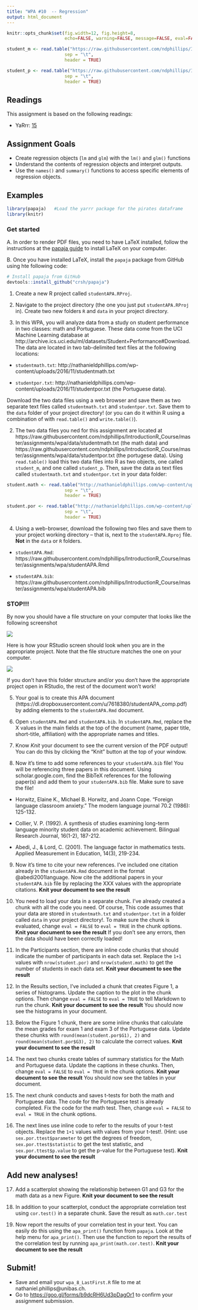 ```yaml
---
title: "WPA #10  -- Regression"
output: html_document
---
```


```r
knitr::opts_chunk$set(fig.width=12, fig.height=8,
                      echo=FALSE, warning=FALSE, message=FALSE, eval=FALSE, fig.align = 'center', out.width = "70%")

student_m <- read.table("https://raw.githubusercontent.com/ndphillips/IntroductionR_Course/master/assignments/wpa/data/studentmath.txt",
                      sep = "\t",
                      header = TRUE)

student_p <- read.table("https://raw.githubusercontent.com/ndphillips/IntroductionR_Course/master/assignments/wpa/data/studentpor.txt",
                      sep = "\t",
                      header = TRUE)
```


## Readings

This assignment is based on the following readings:

- YaRrr: [15](https://bookdown.org/ndphillips/YaRrr/regression.html)

## Assignment Goals

- Create regression objects (`lm` and `glm`) with the `lm()` and `glm()` functions
- Understand the contents of regression objects and interpret outputs.
- Use the `names()` and `summary()` functions to access specific elements of regression objects.

## Examples

```r

library(papaja)   #Load the yarrr package for the pirates dataframe
library(knitr)


```


### Get started

A. In order to render PDF files, you need to have LaTeX installed, follow the instructions at the [papaja guide](http://www.rpubs.com/YaRrr/papaja_guide) to install LaTeX on your computer.

B. Once you have installed LaTeX, install the `papaja` package from GitHub using hte following code:

```r
# Install papaja from GitHub
devtools::install_github("crsh/papaja")
```


1. Create a new R project called `studentAPA.RProj`.

2. Navigate to the project directory (the one you just put `studentAPA.RProj` in). Create two new folders `R` and `data` in your project directory.

3. In this WPA, you will analyze data from a study on student performance in two classes: math and Portuguese. These data come from the UCI Machine Learning database at http://archive.ics.uci.edu/ml/datasets/Student+Performance#Download. The data are located in two tab-delimited text files at the following locations:

- `studentmath.txt`: http://nathanieldphillips.com/wp-content/uploads/2016/11/studentmath.txt

- `studentpor.txt`: http://nathanieldphillips.com/wp-content/uploads/2016/11/studentpor.txt (the Portuguese data). 

Download the two data files using a web browser and save them as two separate text files called `studentmath.txt` and `studentpor.txt`. Save them to the `data` folder of your project directory! (or you can do it within R using a combination of with `read.table()` and `write.table()`).

2. The two data files you ned for this assignment are located at https://raw.githubusercontent.com/ndphillips/IntroductionR_Course/master/assignments/wpa/data/studentmath.txt (the math data) and https://raw.githubusercontent.com/ndphillips/IntroductionR_Course/master/assignments/wpa/data/studentpor.txt (the portugese data). Using `read.table()` load this two data files into R as two objects, one called `student_m`, and one called `student_p`. Then, save the data as text files called `studentmath.txt` and `studentpor.txt` in your data folder:

```r
student.math <- read.table("http://nathanieldphillips.com/wp-content/uploads/2016/11/studentmath.txt",
                      sep = "\t",
                      header = TRUE)

student.por <- read.table("http://nathanieldphillips.com/wp-content/uploads/2016/11/studentpor.txt",
                      sep = "\t",
                      header = TRUE)
```

4. Using a web-browser, download the following two files and save them to your project working directory -- that is, next to the `studentAPA.Rproj` file. **Not** in the `data` or `R` folders.

- `studentAPA.Rmd`: https://raw.githubusercontent.com/ndphillips/IntroductionR_Course/master/assignments/wpa/studentAPA.Rmd

- `studentAPA.bib`: https://raw.githubusercontent.com/ndphillips/IntroductionR_Course/master/assignments/wpa/studentAPA.bib


### STOP!!!

By now you should have a file structure on your computer that looks like the following screenshot

![](https://dl.dropboxusercontent.com/u/7618380/Screen%20Shot%202016-12-07%20at%2010.48.56.png)

Here is how your RStudio screen should look when you are in the appropriate project. Note that the file structure matches the one on your computer.

![](https://dl.dropboxusercontent.com/u/7618380/Screen%20Shot%202016-12-07%20at%2011.05.44.png)

If you don't have this folder structure and/or you don't have the appropriate project open in RStudio, the rest of the document won't work!

5. Your goal is to create this APA document (https://dl.dropboxusercontent.com/u/7618380/studentAPA_comp.pdf) by adding elements to the `studentAPA.Rmd` document. 

6. Open `studentAPA.Rmd` and `studentAPA.bib`. In `studentAPA.Rmd`, replace the X values in the main fields at the top of the document (name, paper title, short-title, affiliation) with the appropriate names and titles.

7. Know *Knit* your document to see the current version of the PDF output! You can do this by clicking the "Knit" button at the top of your window.

8. Now it's time to add some references to your `studentAPA.bib` file! You will be referencing three papers in this document. Using scholar.google.com, find the BibTeX references for the following paper(s) and add them to your `studentAPA.bib` file. Make sure to save the file!

- Horwitz, Elaine K., Michael B. Horwitz, and Joann Cope. "Foreign language classroom anxiety." The modern language journal 70.2 (1986): 125-132.

- Collier, V. P. (1992). A synthesis of studies examining long-term language minority student data on academic achievement. Bilingual Research Journal, 16(1-2), 187-212.

- Abedi, J., & Lord, C. (2001). The language factor in mathematics tests. Applied Measurement in Education, 14(3), 219-234.

9. Now it's time to cite your new references. I've included one citation already in the `studentAPA.Rmd` document in the format \@abedi2001language. Now cite the additional papers in your `studentAPA.bib` file by replacing the XXX values with the appropriate citations. **Knit your document to see the result**

10. You need to load your data in a separate chunk. I've already created a chunk with all the code you need. Of course, This code assumes that your data are stored in `studentmath.txt` and `studentpor.txt` in a folder called `data` in your project directory!. To make sure the chunk is evaluated, change `eval = FALSE` to `eval = TRUE` in the chunk options. **Knit your document to see the result** If you don't see any errors, then the data should have been correctly loaded!

11. In the Participants section, there are inline code chunks that should indicate the number of participants in each data set. Replace the `1+1` values with `nrow(student.por)` and `nrow(student.math)` to get the number of students in each data set. **Knit your document to see the result**

12. In the Results section, I've included a chunk that creates Figure 1, a series of histograms. Update the caption to the plot in the chunk options. Then change `eval = FALSE` to `eval = TRUE` to tell Markdown to run the chunk. **Knit your document to see the result** You should now see the histograms in your document.

13. Below the Figure 1 chunk, there are some inline chunks that calculate the mean grades for exam 1 and exam 3 of the Portuguese data. Update these chunks with `round(mean(student.por$G1), 2)` and `round(mean(student.por$G3), 2)` to calculate the correct values. **Knit your document to see the result**

14. The next two chunks create tables of summary statistics for the Math and Portuguese data. Update the captions in these chunks. Then, change `eval = FALSE` to `eval = TRUE` in the chunk options. **Knit your document to see the result** You should now see the tables in your document.

15. The next chunk conducts and saves t-tests for both the math and Portuguese data. The code for the Portuguese test is already completed. Fix the code for the math test. Then, change `eval = FALSE` to `eval = TRUE` in the chunk options.

16. The next lines use inline code to refer to the results of your t-test objects. Replace the `1+1` values with values from your t-test!. (Hint: use `sex.por.ttest$parameter` to get the degrees of freedom, `sex.por.ttest$statistic` to get the test statistic, and `sex.por.ttest$p.value` to get the p-value for the Portuguese test).  **Knit your document to see the result**

## Add new analyses!

17. Add a scatterplot showing the relationship between G1 and G3 for the math data as a new Figure. **Knit your document to see the result**

18. In addition to your scatterplot, conduct the appropriate correlation test using `cor.test()` in a separate chunk. Save the result as `math.cor.test`

19. Now report the results of your correlation test in your text. You can easily do this using the `apa_print()` function from `papaja`. Look at the help menu for `apa_print()`. Then use the function to report the results of the correlation test by running `apa_print(math.cor.test)`. **Knit your document to see the result**



## Submit!

- Save and email your `wpa_8_LastFirst.R` file to me at nathaniel.phillips@unibas.ch.
- Go to [https://goo.gl/forms/b9dcRH6Ud3pDagOr1](https://goo.gl/forms/b9dcRH6Ud3pDagOr1) to confirm your assignment submission.

